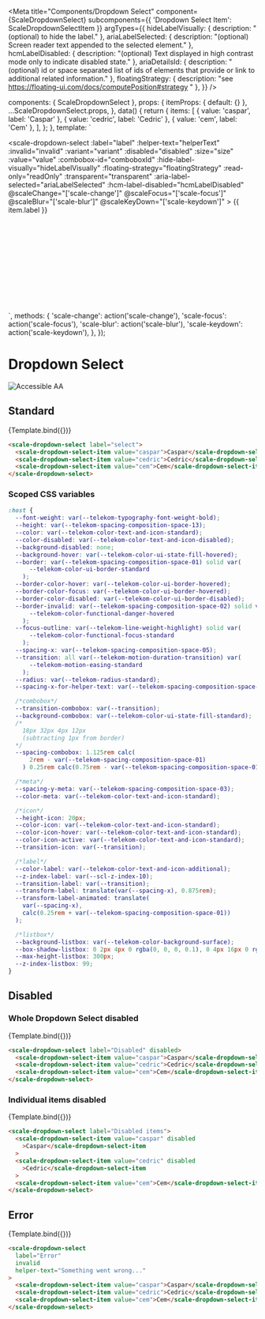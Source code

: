 
<Meta
  title="Components/Dropdown Select"
  component={ScaleDropdownSelect}
  subcomponents={{ 'Dropdown Select Item': ScaleDropdownSelectItem }}
  argTypes={{
    hideLabelVisually: {
      description: "(optional) to hide the label."
    },
    ariaLabelSelected: {
      description: "(optional) Screen reader text appended to the selected element."
    },
    hcmLabelDisabled: {
      description: "(optional) Text displayed in high contrast mode only to indicate disabled state."
    },
    ariaDetailsId: {
      description: "(optional) id or space separated list of ids of elements that provide or link to additional related information."
    },
    floatingStrategy: {
      description: "see https://floating-ui.com/docs/computePosition#strategy "
    },
  }}
/>

  components: { ScaleDropdownSelect },
  props: {
    itemProps: { default: {} },
    ...ScaleDropdownSelect.props,
  },
  data() {
    return {
      items: [
        { value: 'caspar', label: 'Caspar' },
        { value: 'cedric', label: 'Cedric' },
        { value: 'cem', label: 'Cem' },
      ],
    };
  },
  template: `
    <div style="min-height: 350px;">
    <scale-dropdown-select
        :label="label"
        :helper-text="helperText"
        :invalid="invalid"
        :variant="variant"
        :disabled="disabled"
        :size="size"
        :value="value"
        :combobox-id="comboboxId"
        :hide-label-visually="hideLabelVisually"
        :floating-strategy="floatingStrategy"
        :read-only="readOnly"
        :transparent="transparent"
        :aria-label-selected="ariaLabelSelected"
        :hcm-label-disabled="hcmLabelDisabled"
        @scaleChange="['scale-change']"
        @scaleFocus="['scale-focus']"
        @scaleBlur="['scale-blur']"
        @scaleKeyDown="['scale-keydown']"
    >
      <scale-dropdown-select-item
        v-for="(item, index) in items"
        :key="index"
        :value="item.value"
        :disabled="itemProps[index]?.disabled"
      >{{ item.label }}</scale-dropdown-select-item>
</scale-dropdown-select>
</div>
  `,
  methods: {
    'scale-change': action('scale-change'),
    'scale-focus': action('scale-focus'),
    'scale-blur': action('scale-blur'),
    'scale-keydown': action('scale-keydown'),
  },
});

<div
  style={{
    display: 'inline-flex',
    alignItems: 'center',
    justifyContent: 'space-between',
    width: '100%',
  }}
>
  <h1>Dropdown Select</h1>
  <img src="assets/aa.png" alt="Accessible AA" />
</div>

## Standard

<Canvas withSource="none">
  <Story
    name="Standard"
    args={{
      label: 'Select',
      value: 'caspar',
    }}
  >
    {Template.bind({})}
  </Story>
</Canvas>

<ArgsTable story="Standard" />

```html
<scale-dropdown-select label="select">
  <scale-dropdown-select-item value="caspar">Caspar</scale-dropdown-select-item>
  <scale-dropdown-select-item value="cedric">Cedric</scale-dropdown-select-item>
  <scale-dropdown-select-item value="cem">Cem</scale-dropdown-select-item>
</scale-dropdown-select>
```

### Scoped CSS variables

```css
:host {
  --font-weight: var(--telekom-typography-font-weight-bold);
  --height: var(--telekom-spacing-composition-space-13);
  --color: var(--telekom-color-text-and-icon-standard);
  --color-disabled: var(--telekom-color-text-and-icon-disabled);
  --background-disabled: none;
  --background-hover: var(--telekom-color-ui-state-fill-hovered);
  --border: var(--telekom-spacing-composition-space-01) solid var(
      --telekom-color-ui-border-standard
    );
  --border-color-hover: var(--telekom-color-ui-border-hovered);
  --border-color-focus: var(--telekom-color-ui-border-hovered);
  --border-color-disabled: var(--telekom-color-ui-border-disabled);
  --border-invalid: var(--telekom-spacing-composition-space-02) solid var(
      --telekom-color-functional-danger-hovered
    );
  --focus-outline: var(--telekom-line-weight-highlight) solid var(
      --telekom-color-functional-focus-standard
    );
  --spacing-x: var(--telekom-spacing-composition-space-05);
  --transition: all var(--telekom-motion-duration-transition) var(
      --telekom-motion-easing-standard
    );
  --radius: var(--telekom-radius-standard);
  --spacing-x-for-helper-text: var(--telekom-spacing-composition-space-03);

  /*combobox*/
  --transition-combobox: var(--transition);
  --background-combobox: var(--telekom-color-ui-state-fill-standard);
  /*
    18px 32px 4px 12px
    (subtracting 1px from border)
  */
  --spacing-combobox: 1.125rem calc(
      2rem - var(--telekom-spacing-composition-space-01)
    ) 0.25rem calc(0.75rem - var(--telekom-spacing-composition-space-01));

  /*meta*/
  --spacing-y-meta: var(--telekom-spacing-composition-space-03);
  --color-meta: var(--telekom-color-text-and-icon-standard);

  /*icon*/
  --height-icon: 20px;
  --color-icon: var(--telekom-color-text-and-icon-standard);
  --color-icon-hover: var(--telekom-color-text-and-icon-standard);
  --color-icon-active: var(--telekom-color-text-and-icon-standard);
  --transition-icon: var(--transition);

  /*label*/
  --color-label: var(--telekom-color-text-and-icon-additional);
  --z-index-label: var(--scl-z-index-10);
  --transition-label: var(--transition);
  --transform-label: translate(var(--spacing-x), 0.875rem);
  --transform-label-animated: translate(
    var(--spacing-x),
    calc(0.25rem + var(--telekom-spacing-composition-space-01))
  );

  /*listbox*/
  --background-listbox: var(--telekom-color-background-surface);
  --box-shadow-listbox: 0 2px 4px 0 rgba(0, 0, 0, 0.1), 0 4px 16px 0 rgba(0, 0, 0, 0.1);
  --max-height-listbox: 300px;
  --z-index-listbox: 99;
}
```

## Disabled

### Whole Dropdown Select disabled

<Canvas withSource="none">
  <Story
    name="Disabled"
    args={{
      label: 'Disabled',
      disabled: true,
    }}
  >
    {Template.bind({})}
  </Story>
</Canvas>

```html
<scale-dropdown-select label="Disabled" disabled>
  <scale-dropdown-select-item value="caspar">Caspar</scale-dropdown-select-item>
  <scale-dropdown-select-item value="cedric">Cedric</scale-dropdown-select-item>
  <scale-dropdown-select-item value="cem">Cem</scale-dropdown-select-item>
</scale-dropdown-select>
```

### Individual items disabled

<Canvas withSource="none">
  <Story
    name="Disabled items"
    args={{
      label: 'Individual items disabled',
      itemProps: {
        0: { disabled: true },
        1: { disabled: true },
      },
    }}
  >
    {Template.bind({})}
  </Story>
</Canvas>

```html
<scale-dropdown-select label="Disabled items">
  <scale-dropdown-select-item value="caspar" disabled
    >Caspar</scale-dropdown-select-item
  >
  <scale-dropdown-select-item value="cedric" disabled
    >Cedric</scale-dropdown-select-item
  >
  <scale-dropdown-select-item value="cem">Cem</scale-dropdown-select-item>
</scale-dropdown-select>
```

## Error

<Canvas withSource="none">
  <Story
    name="Error"
    args={{
      label: 'Error',
      invalid: true,
      helperText: 'Something went wrong...',
    }}
  >
    {Template.bind({})}
  </Story>
</Canvas>

```html
<scale-dropdown-select
  label="Error"
  invalid
  helper-text="Something went wrong..."
>
  <scale-dropdown-select-item value="caspar">Caspar</scale-dropdown-select-item>
  <scale-dropdown-select-item value="cedric">Cedric</scale-dropdown-select-item>
  <scale-dropdown-select-item value="cem">Cem</scale-dropdown-select-item>
</scale-dropdown-select>
```
